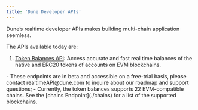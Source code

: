 ```yaml
---
title: 'Dune Developer APIs'
---
```


Dune’s realtime developer APIs makes building multi-chain application seemless. 

The APIs available today are:

1. [Token Balances API](./balances): Access accurate and fast real time balances of the native and ERC20 tokens of accounts on EVM blockchains.

<Note> 
- These endpoints are in beta and accessible on a free-trial basis, please contact realtimeAPI@dune.com to inquire about our roadmap and support questions;
</Note>
<Tip>
    - Currently, the token balances supports 22 EVM-compatible chains. See the [chains Endpoint](./chains) for a list of the supported blockchains.
</Tip>
